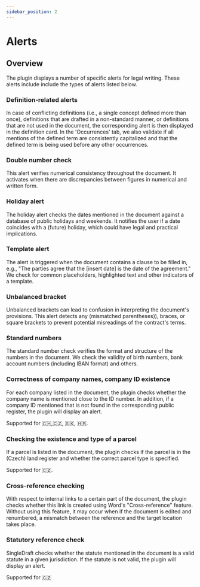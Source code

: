 ```yaml
---
sidebar_position: 2
---
```


# Alerts

## Overview

The plugin displays a number of specific alerts for legal writing. These alerts include
include the types of alerts listed below.

### Definition-related alerts

In case of conflicting definitions (i.e., a single concept defined more than once),
definitions that are drafted in a non-standard manner, or definitions that are not used
in the document, the corresponding alert is then displayed in the definition card.
In the 'Occurrences' tab, we also validate if all mentions of the defined term are
consistently capitalized and that the defined term is being used before any other
occurrences.

### Double number check

This alert verifies numerical consistency throughout the document. It activates when
there are discrepancies between figures in numerical and written form.

### Holiday alert

The holiday alert checks the dates mentioned in the document against a database of
public holidays and weekends. It notifies the user if a date coincides with a (future)
holiday, which could have legal and practical implications.

### Template alert

The alert is triggered when the document contains a clause to be filled in, e.g., "The
parties agree that the [insert date] is the date of the agreement." We check for
common placeholders, highlighted text and other indicators of a template.

### Unbalanced bracket

Unbalanced brackets can lead to confusion in interpreting the document's provisions.
This alert detects any (mismatched parentheses)), braces, or square brackets to prevent
potential misreadings of the contract's terms.

### Standard numbers

The standard number check verifies the format and structure of the numbers in the
document. We check the validity of birth numbers, bank account numbers (including IBAN
format) and others.

### Correctness of company names, company ID existence

For each company listed in the document, the plugin checks whether the company name is
mentioned close to the ID number. In addition, if a company ID mentioned that is not
found in the corresponding public register, the plugin will display an alert.

Supported for 🇨🇭,🇨🇿, 🇸🇰, 🇭🇷.

### Checking the existence and type of a parcel

If a parcel is listed in the document, the plugin checks if the parcel is in the
(Czech) land register and whether the correct parcel type is specified.

Supported for 🇨🇿.

### Cross-reference checking

With respect to internal links to a certain part of the document, the plugin checks
whether this link is created using Word's "Cross-reference" feature. Without using this
feature, it may occur when if the document is edited and renumbered, a mismatch between
the reference and the target location takes place.

### Statutory reference check

SingleDraft checks whether the statute mentioned in the document is a valid statute in
a given jurisdiction. If the statute is not valid, the plugin will display an alert.

Supported for 🇨🇿
